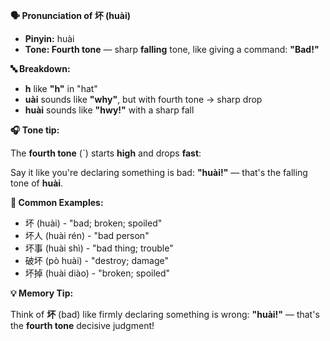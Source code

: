 **🗣️ Pronunciation of 坏 (huài)**

- **Pinyin:** huài
- **Tone: Fourth tone** — sharp **falling** tone, like giving a command: **"Bad!"**

**🔤 Breakdown:**

- **h** like **"h"** in "hat"
- **uài** sounds like **"why"**, but with fourth tone → sharp drop
- **huài** sounds like **"hwy!"** with a sharp fall

**🎧 Tone tip:**

The **fourth tone** (ˋ) starts **high** and drops **fast**:

Say it like you're declaring something is bad: **"huài!"** — that's the falling tone of **huài**.

**📝 Common Examples:**

- 坏 (huài) - "bad; broken; spoiled"
- 坏人 (huài rén) - "bad person"
- 坏事 (huài shì) - "bad thing; trouble"
- 破坏 (pò huài) - "destroy; damage"
- 坏掉 (huài diào) - "broken; spoiled"

**💡 Memory Tip:**

Think of **坏** (bad) like firmly declaring something is wrong: **"huài!"** — that's the **fourth
tone** decisive judgment!

